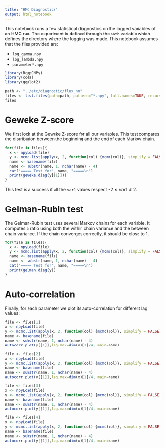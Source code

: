 ```yaml
---
title: "HMC Diagnostics"
output: html_notebook
---
```


This notebook runs a few statistical diagnostics on the logged variables of an HMC run. The experiment is defined through the  `path` variable which defines the directory where the logging was made. This notebook assumes that the files provided are:

- `log_gamma.npy`
- `log_lambda.npy`
- `parameter*.npy`
```r
library(RcppCNPy)
library(coda)
library(ggplot2)

path <- "../etc/diagnostic/flux_nn"
files <- list.files(path=path, pattern="*.npy", full.names=TRUE, recursive=FALSE)
files
```

# Geweke Z-score

We first look at the Geweke Z-score for all our variables. This test compares the distribution between the beginning and the end of each Markov chain.
```r
for(file in files){
  x <- npyLoad(file)
  y <- mcmc.list(apply(x, 2, function(col) {mcmc(col)}, simplify = FALSE))
  name <- basename(file)
  name <- substr(name, 1, nchar(name) - 4)
  cat("===== Test for", name, "=====\n")
  print(geweke.diag(y[[1]]))
}
```
This test is a success if all the `var1` values respect $-2\leq var1 \leq 2$.

# Gelman-Rubin test

The Gelman-Rubin test uses several Markov chains for each variable. It computes a ratio using both the within chain variance and the between chain variance. If the chain converges correctly, it should be close to 1.
```r
for(file in files){
  x <- npyLoad(file)
  y <- mcmc.list(apply(x, 2, function(col) {mcmc(col)}, simplify = FALSE))
  name <- basename(file)
  name <- substr(name, 1, nchar(name) - 4)
  cat("===== Test for", name, "=====\n")
  print(gelman.diag(y))
}
```
# Auto-correlation

Finally, for each parameter we plot its auto-correlation for different lag values:

```r
file <- files[1]
x <- npyLoad(file)
y <- mcmc.list(apply(x, 2, function(col) {mcmc(col)}, simplify = FALSE))
name <- basename(file)
name <- substr(name, 1, nchar(name) - 4)
autocorr.plot(y[[1]],lag.max=dim(x)[1]/4, main=name)
```

```r
file <- files[2]
x <- npyLoad(file)
y <- mcmc.list(apply(x, 2, function(col) {mcmc(col)}, simplify = FALSE))
name <- basename(file)
name <- substr(name, 1, nchar(name) - 4)
autocorr.plot(y[[1]],lag.max=dim(x)[1]/4, main=name)
```

```r
file <- files[3]
x <- npyLoad(file)
y <- mcmc.list(apply(x, 2, function(col) {mcmc(col)}, simplify = FALSE))
name <- basename(file)
name <- substr(name, 1, nchar(name) - 4)
autocorr.plot(y[[1]],lag.max=dim(x)[1]/4, main=name)
```

```r
file <- files[4]
x <- npyLoad(file)
y <- mcmc.list(apply(x, 2, function(col) {mcmc(col)}, simplify = FALSE))
name <- basename(file)
name <- substr(name, 1, nchar(name) - 4)
autocorr.plot(y[[1]],lag.max=dim(x)[1]/4, main=name)
```